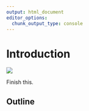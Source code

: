 ```yaml
---
output: html_document
editor_options: 
  chunk_output_type: console
---
```


# Introduction {#intro}
  
  ![](static-figures/logo.jpg)  

Finish this.


## Outline


